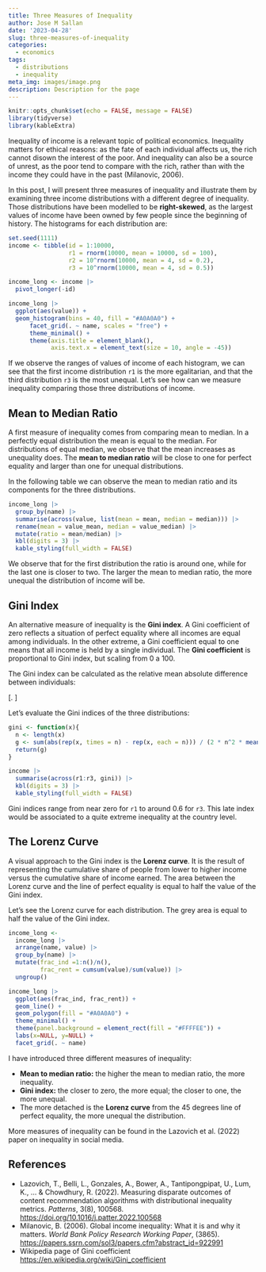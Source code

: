 ```yaml
---
title: Three Measures of Inequality
author: Jose M Sallan
date: '2023-04-28'
slug: three-measures-of-inequality
categories:
  - economics
tags:
  - distributions
  - inequality
meta_img: images/image.png
description: Description for the page
---
```


```r
knitr::opts_chunk$set(echo = FALSE, message = FALSE)
library(tidyverse)
library(kableExtra)
```


Inequality of income is a relevant topic of political economics. Inequality matters for ethical reasons: as the fate of each individual affects us, the rich cannot disown the interest of the poor. And inequality can also be a source of unrest, as the poor tend to compare with the rich, rather than with the income they could have in the past (Milanovic, 2006).

In this post, I will present three measures of inequality and illustrate them by examining three income distributions with a different degree of inequality. Those distributions have been modelled to be **right-skewed**, as the largest values of income have been owned by few people since the beginning of history. The histograms for each distribution are:

```r
set.seed(1111)
income <- tibble(id = 1:10000,
                 r1 = rnorm(10000, mean = 10000, sd = 100),
                 r2 = 10^rnorm(10000, mean = 4, sd = 0.2),
                 r3 = 10^rnorm(10000, mean = 4, sd = 0.5))

income_long <- income |>
  pivot_longer(-id)

income_long |>
  ggplot(aes(value)) +
  geom_histogram(bins = 40, fill = "#A0A0A0") +
      facet_grid(. ~ name, scales = "free") +
      theme_minimal() +
      theme(axis.title = element_blank(), 
            axis.text.x = element_text(size = 10, angle = -45))
```

If we observe the ranges of values of income of each histogram, we can see that the first income distribution `r1` is the more egalitarian, and that the third distribution `r3` is the most unequal. Let's see how can we measure inequality comparing those three distributions of income.

## Mean to Median Ratio

A first measure of inequality comes from comparing mean to median. In a perfectly equal distribution the mean is equal to the median. For distributions of equal median, we observe that the mean increases as unequality does. The **mean to median ratio** will be close to one for perfect equality and larger than one for unequal distributions.

In the following table we can observe the mean to median ratio and its components for the three distributions.

```r
income_long |>
  group_by(name) |>
  summarise(across(value, list(mean = mean, median = median))) |>
  rename(mean = value_mean, median = value_median) |>
  mutate(ratio = mean/median) |>
  kbl(digits = 3) |>
  kable_styling(full_width = FALSE)
```

We observe that for the first distribution the ratio is around one, while for the last one is closer to two. The larger the mean to median ratio, the more unequal the distribution of income will be.

## Gini Index

An alternative measure of inequality is the **Gini index**. A Gini coefficient of zero reflects a situation of perfect equality where all incomes are equal among individuals. In the other extreme, a Gini coefficient equal to one means that all income is held by a single individual. The **Gini coefficient** is proportional to Gini index, but scaling from 0 a 100.

The Gini index can be calculated as the relative mean absolute difference between individuals:

\[.\frac{\displaystyle\sum_{i=1}^n \displaystyle\sum_{i=1}^n \vert x_i - x_j \vert}{2n^2\bar{x}} \]

Let's evaluate the Gini indices of the three distributions:

```r
gini <- function(x){
  n <- length(x)
  g <- sum(abs(rep(x, times = n) - rep(x, each = n))) / (2 * n^2 * mean(x))
  return(g)
}

income |>
  summarise(across(r1:r3, gini)) |>
  kbl(digits = 3) |>
  kable_styling(full_width = FALSE)
```

Gini indices range from near zero for `r1` to around 0.6 for `r3`. This late index would be associated to a quite extreme inequality at the country level.

## The Lorenz Curve

A visual approach to the Gini index is the **Lorenz curve**. It is the result of representing the cumulative share of people from lower to higher income versus the cumulative share of income earned. The area between the Lorenz curve and the line of perfect equality is equal to half the value of the Gini index.

Let's see the Lorenz curve for each distribution. The grey area is equal to half the value of the Gini index.

```r
income_long <- 
  income_long |>
  arrange(name, value) |>
  group_by(name) |>
  mutate(frac_ind =1:n()/n(),
         frac_rent = cumsum(value)/sum(value)) |>
  ungroup()

income_long |>
  ggplot(aes(frac_ind, frac_rent)) +
  geom_line() +
  geom_polygon(fill = "#A0A0A0") +
  theme_minimal() +
  theme(panel.background = element_rect(fill = "#FFFFEE")) +
  labs(x=NULL, y=NULL) +
  facet_grid(. ~ name)
```

I have introduced three different measures of inequality:

* **Mean to median ratio:** the higher the mean to median ratio, the more inequality.
* **Gini index:** the closer to zero, the more equal; the closer to one, the more unequal.
* The more detached is the **Lorenz curve** from the 45 degrees line of perfect equality, the more unequal the distribution.

More measures of inequality can be found in the Lazovich et al. (2022) paper on inequality in social media.

## References

* Lazovich, T., Belli, L., Gonzales, A., Bower, A., Tantipongpipat, U., Lum, K., ... & Chowdhury, R. (2022). Measuring disparate outcomes of content recommendation algorithms with distributional inequality metrics. *Patterns*, 3(8), 100568. <https://doi.org/10.1016/j.patter.2022.100568>
* Milanovic, B. (2006). Global income inequality: What it is and why it matters. *World Bank Policy Research Working Paper*, (3865). <https://papers.ssrn.com/sol3/papers.cfm?abstract_id=922991>
* Wikipedia page of Gini coefficient <https://en.wikipedia.org/wiki/Gini_coefficient>



